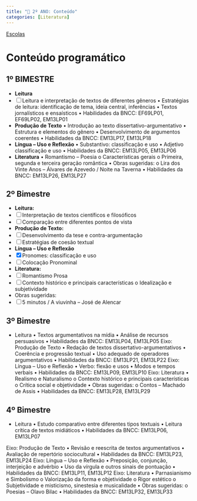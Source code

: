 ```yaml
---
title: "📕 2º ANO: Conteúdo"
categories: [Literatura]
---
```


[Escolas](escolas.html)

# Conteúdo programático

<!-- 1º bimestre -------------------------------------------------------------->
## 1º BIMESTRE
- **Leitura**
- [ ] Leitura e interpretação de textos de diferentes gêneros
• Estratégias de leitura: identificação de tema, ideia central, inferências
• Textos jornalísticos e ensaísticos
• Habilidades da BNCC: EF69LP01, EF69LP02, EM13LP01
- **Produção de Texto**
• Introdução ao texto dissertativo-argumentativo
• Estrutura e elementos do gênero
• Desenvolvimento de argumentos coerentes
• Habilidades da BNCC: EM13LP17, EM13LP18
- **Língua – Uso e Reflexão**
• Substantivo: classificação e uso
• Adjetivo classificação e uso
• Habilidades da BNCC: EM13LP05, EM13LP06
- **Literatura**
• Romantismo – Poesia
o Características gerais
o Primeira, segunda e terceira geração romântica • Obras sugeridas:
o Lira dos Vinte Anos – Álvares de Azevedo / Noite na Taverna • Habilidades da BNCC: EM13LP26, EM13LP27


## 2º Bimestre
- **Leitura:**
- [ ] Interpretação de textos científicos e filosóficos
- [ ] Comparação entre diferentes pontos de vista
- **Produção de Texto:**
- [ ] Desenvolvimento da tese e contra-argumentação
- [ ] Estratégias de coesão textual
- **Língua – Uso e Reflexão**
- [x] Pronomes: classificação e uso
- [ ] Colocação Pronominal
- **Literatura:**
- [ ] Romantismo Prosa
- [ ] Contexto histórico e principais características o Idealização e subjetividade
- Obras sugeridas:
- [ ] 5 minutos / A viuvinha – José de Alencar



## 3º Bimestre
- Leitura
• Textos argumentativos na mídia
• Análise de recursos persuasivos
• Habilidades da BNCC: EM13LP04, EM13LP05
Eixo: Produção de Texto
• Redação de textos dissertativo-argumentativos
• Coerência e progressão textual
• Uso adequado de operadores argumentativos
• Habilidades da BNCC: EM13LP21, EM13LP22
Eixo: Língua – Uso e Reflexão
• Verbo: flexão e usos
• Modos e tempos verbais
• Habilidades da BNCC: EM13LP09, EM13LP10
Eixo: Literatura
• Realismo e Naturalismo
o Contexto histórico e principais características
o Crítica social e objetividade • Obras sugeridas:
o Contos – Machado de Assis
• Habilidades da BNCC: EM13LP28, EM13LP29


## 4º Bimestre
- Leitura
• Estudo comparativo entre diferentes tipos textuais
• Leitura crítica de textos midiáticos
• Habilidades da BNCC: EM13LP06, EM13LP07
     
Eixo: Produção de Texto
• Revisão e reescrita de textos argumentativos
• Avaliação de repertório sociocultural
• Habilidades da BNCC: EM13LP23, EM13LP24
Eixo: Língua – Uso e Reflexão
• Preposição, conjunção, interjeição e advérbio
• Uso da vírgula e outros sinais de pontuação
• Habilidades da BNCC: EM13LP11, EM13LP12
Eixo: Literatura
• Parnasianismo e Simbolismo
o Valorização da forma e objetividade
o Rigor estético
o Subjetividade e misticismo, sinestesia e musicalidade
• Obras sugeridas:
o Poesias – Olavo Bilac
• Habilidades da BNCC: EM13LP32, EM13LP33